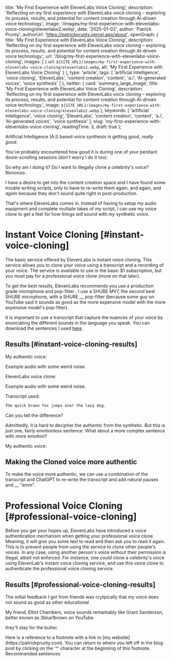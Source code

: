 
  title: 'My First Experience with ElevenLabs Voice Cloning',
  description: 'Reflecting on my first experience with ElevenLabs voice cloning – exploring its process, results, and potential for content creation through AI-driven voice technology.',
  image: '/images/my-first-experience-with-elevenlabs-voice-cloning/elevenlabs2.webp',
  date: '2025-01-02',
  author: 'Patrick Prunty',
  authorUrl: 'https://patrickprunty.vercel.app/about',
  openGraph: {
    title: 'My First Experience with ElevenLabs Voice Cloning',
    description: 'Reflecting on my first experience with ElevenLabs voice cloning – exploring its process, results, and potential for content creation through AI-driven voice technology.',
    url: '/blog/my-first-experience-with-elevenlabs-voice-cloning',
    images: [
      {
        url: `${SITE_URL}/images/my-first-experience-with-elevenlabs-voice-cloning/elevenlabs2.webp`,
        alt: 'My First Experience with ElevenLabs Voice Cloning'
      }
    ],
    type: 'article',
    tags: [
      'artificial intelligence',
      'voice cloning',
      'ElevenLabs',
      'content creation',
      'content',
      'a.i',
      'AI-generated voices',
      'voice synthesis'
    ]
  },
  twitter: {
    card: 'summary_large_image',
    title: 'My First Experience with ElevenLabs Voice Cloning',
    description: 'Reflecting on my first experience with ElevenLabs voice cloning – exploring its process, results, and potential for content creation through AI-driven voice technology.',
    image: `${SITE_URL}/images/my-first-experience-with-elevenlabs-voice-cloning/elevenlabs2.webp`
  },
  keywords: [
    'artificial intelligence',
    'voice cloning',
    'ElevenLabs',
    'content creation',
    'content',
    'a.i',
    'AI-generated voices',
    'voice synthesis'
  ],
  slug: 'my-first-experience-with-elevenlabs-voice-cloning',
  readingTime: 3,
  draft: true
};

Artificial Intelligence (A.I) based voice synthesis is getting good, *really good*.

You've probably encountered how good it is during one of your penitant doom-scrolling 
sessions (don't worry I do it too).

So why am I doing it? Do I want to illegally clone a celebrity's voice? Noooooo.

I have a desire to get into the content creation space and I have found some trouble writing 
scripts, only to have to re-write them again, and again, and *again* because they don't sound 
quite right in post-production.

That's where ElevenLabs comes in. Instead of having to setup my audio equipment and complete 
multiple takes of my script, I can use my voice clone to get a feel for how things will sound 
with my synthetic voice.

# Instant Voice Cloning [#instant-voice-cloning]

The basic service offered by ElevenLabs is instant voice cloning. This service allows you to clone your voice using a
transcript and a recording of your voice. The service is available to use in the basic $1 subscription, but you must pay
for a professional voice clone (more on that later).

To get the best results, ElevenLabs recommends you use a production grade microphone and pop-filter <Ref id="1" />. I use a SHURE MV7, the second best SHURE microphone, with a
SHURE __ pop-filter (because some guy on YouTube said it sounds as good as the more expensive model with the 
more expensive model's pop-filter).

It is important to use a transcript that capture the nuances of your voice by enunciating the different sounds in the
language you speak. You can download the sentences I used [here]() <Ref id="2" />.

## Results [#instant-voice-cloning-results]
My authentic voice:

<MP3 src="/downloads/audio.mp3"/>
<Caption>Example audio with some weird noise.</Caption>

ElevenLabs voice clone:

<MP3 src="/downloads/audio.mp3"/>
<Caption>Example audio with some weird noise.</Caption>

Transcript used:

```txt
The quick brown fox jumps over the lazy dog.
```

Can you tell the difference?

Admittedly, it is hard to decipher the authentic from the synthetic. But this is just one, fairly emotionless sentence. What about a more complex sentence with more emotion?

My authentic voice:

<MP3 src="/downloads/audio.mp3"/>


## Making the Cloned voice more authentic

To make the voice more authentic, we can use a combination of the transcript and ChatGPT to re-write 
the transcript and add natural pauses and __ "emm".

# Professional Voice Cloning [#professional-voice-cloning]

Before you get your hopes up, ElevenLabs have introduced a voice authentication mechanism when getting your professional
voice clone. Meaning, it will give you some text to read and then ask you to read it again. This is to prevent people from
using the service to clone other people's voices. In any case, using another person's voice without their permission is illegal,
albeit not enforced. For instance, one *could* clone a celebrity's voice using ElevenLab's instant voice cloning service, and use
this voice clone to authenticate the professional voice cloning service.

## Results [#professional-voice-cloning-results]

The initial feedback I got from friends was crytpically that my voice does not sound as good as other educational 


My friend, Elliot Chambers, voice sounds remarkably like Grant Sanderson, better known as 3blue1brown on YouTube.

they'll stay for the butter.

<FootNotes>
  <FootNote id="1">Here is a reference to a footnote with a link to [my website](https://patrickprunty.com). You can return to where you left off in the blog post by clicking on the '^' character at the beginning of this footnote.</FootNote>
  <FootNote id="2">Recommended sentences </FootNote>
</FootNotes>
